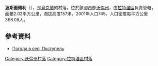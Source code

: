 {{coord|51|40|8|N|24|40|16|E|scale:30000|display=title}}

'''波斯圖佩利'''（{{lang-uk|Поступель}}），是[[烏克蘭|烏克蘭]]的村落，位於該國西部[[沃倫州|沃倫州]]，由[[拉特涅區|拉特涅區]]負責管轄，面積2.02平方公里，海拔高度157米，2001年人口745，人口密度每平方公里368.08人。

==參考資料==
* [http://weather.in.ua/ua/volynskaja/21381 Погода в селі Поступель] {{Wayback|url=http://weather.in.ua/ua/volynskaja/21381 |date=20160305194251 }}

[[Category:沃倫州村落|Category:沃倫州村落]]
[[Category:拉特涅區村落|Category:拉特涅區村落]]


{{Volyn-geo-stub}}